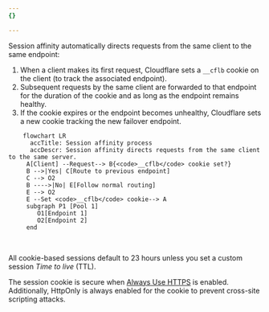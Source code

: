 ```yaml
---
{}

---
```


Session affinity automatically directs requests from the same client to the same endpoint:

1. When a client makes its first request, Cloudflare sets a `__cflb` cookie on the client (to track the associated endpoint).
2. Subsequent requests by the same client are forwarded to that endpoint for the duration of the cookie and as long as the endpoint remains healthy.
3. If the cookie expires or the endpoint becomes unhealthy, Cloudflare sets a new cookie tracking the new failover endpoint.

```mermaid
    flowchart LR
      accTitle: Session affinity process
      accDescr: Session affinity directs requests from the same client to the same server.
     A[Client] --Request--> B{<code>__cflb</code> cookie set?}
     B -->|Yes| C[Route to previous endpoint]
     C --> O2
     B ---->|No| E[Follow normal routing]
     E --> O2
     E --Set <code>__cflb</code> cookie--> A
     subgraph P1 [Pool 1]
        O1[Endpoint 1]
        O2[Endpoint 2]
     end
```

<br/>

All cookie-based sessions default to 23 hours unless you set a custom session *Time to live* (TTL).

The session cookie is secure when [Always Use HTTPS](/ssl/edge-certificates/additional-options/always-use-https/) is enabled. Additionally, HttpOnly is always enabled for the cookie to prevent cross-site scripting attacks.
